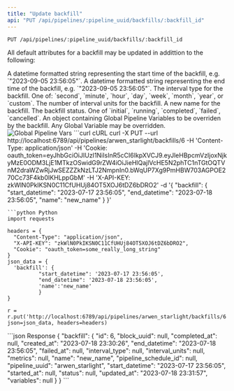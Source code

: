 ```yaml
---
title: "Update backfill"
api: "PUT /api/pipelines/:pipeline_uuid/backfills/:backfill_id"
---
```

`PUT /api/pipelines/:pipeline_uuid/backfills/:backfill_id`

All default attributes for a backfill may be updated in addittion to the following:

<ParamField query="start_datetime" type="string">
  A datetime formatted string representing the start time of the backfill, e.g. `"2023-09-05 23:56:05"`.
</ParamField>
<ParamField query="end_datetime" type="">
  A datetime formatted string representing the end time of the backfill, e.g. `"2023-09-05 23:56:05"`.
</ParamField>
<ParamField query="interval_type" type="string">
  The interval type for the backfill. One of: `second`, `minute`, `hour`, `day`, `week`, `month`, `year`, or `custom`.
</ParamField>
<ParamField query="interval_units" type="integer">
  The number of interval units for the backfill.
</ParamField>
<ParamField query="name" type="string">
  A new name for the backfill.
</ParamField>
<ParamField query="status" type="status">
  The backfill status. One of `initial`, `running`, `completed`, `failed`, `cancelled`.
</ParamField>
<ParamField query="variables" type="object">
  An object containing Global Pipeline Variables to be overriden by the backfill. Any Global Variable may be overridden.
</ParamField>

<Frame>
  <img 
      alt="Global Pipeline Vars" 
      src="https://github.com/mage-ai/assets/blob/main/pipeline-variables.png?raw=True" 
  />
</Frame>

<RequestExample>
  ```curl cURL
  curl -X PUT
  --url http://localhost:6789/api/pipelines/arwen_starlight/backfills/6
  -H 'Content-Type: application/json'
  -H 'Cookie: oauth_token=eyJhbGciOiJIUzI1NiIsInR5cCI6IkpXVCJ9.eyJleHBpcmVzIjoxNjkyMzE0ODM3LjE1MTkzOSwidG9rZW4iOiJieHlQajlVcHE5N2phTC1nTGtOQTVnM2draWZwRjJwSEZZZkNzLTJ2NmpnIn0.bWqUP7Xg9PmHBW703AGPOE270Cc73F4kb0IKHLppGbM'
  -H 'X-API-KEY: zkWlN0PkIKSN0C11CfUHUj84OT5XOJ6tDZ6bDRO2' 
  -d '{
    "backfill": {
      "start_datetime": "2023-07-17 23:56:05",
      "end_datetime": "2023-07-18 23:56:05",
      "name": "new_name"
    }
  }' 

  ```
  ```python Python
  import requests

  headers = {
    "Content-Type": "application/json",
    "X-API-KEY": "zkWlN0PkIKSN0C11CfUHUj84OT5XOJ6tDZ6bDRO2",
    "Cookie": "oauth_token=some_really_long_string"
  }  
  json_data = {
    'backfill': {
            "start_datetime": '2023-07-17 23:56:05',
            "end_datetime": '2023-07-18 23:56:05',
            'name':'new_name'
            }
  }

  r = r.put('http://localhost:6789/api/pipelines/arwen_starlight/backfills/6', json=json_data, headers=headers)
  ```
</RequestExample>
<ResponseExample>
```json Response
{
  "backfill": {
    "id": 6,
    "block_uuid": null,
    "completed_at": null,
    "created_at": "2023-07-18 23:30:26",
    "end_datetime": "2023-07-18 23:56:05",
    "failed_at": null,
    "interval_type": null,
    "interval_units": null,
    "metrics": null,
    "name": "new_name",
    "pipeline_schedule_id": null,
    "pipeline_uuid": "arwen_starlight",
    "start_datetime": "2023-07-17 23:56:05",
    "started_at": null,
    "status": null,
    "updated_at": "2023-07-18 23:31:57",
    "variables": null
  }
}
```
</ResponseExample>
